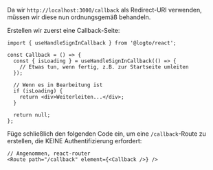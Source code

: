 Da wir `http://localhost:3000/callback` als Redirect-URI verwenden, müssen wir diese nun ordnungsgemäß behandeln.

Erstellen wir zuerst eine Callback-Seite:

```tsx title="pages/Callback/index.tsx"
import { useHandleSignInCallback } from '@logto/react';

const Callback = () => {
  const { isLoading } = useHandleSignInCallback(() => {
    // Etwas tun, wenn fertig, z.B. zur Startseite umleiten
  });

  // Wenn es in Bearbeitung ist
  if (isLoading) {
    return <div>Weiterleiten...</div>;
  }

  return null;
};
```

Füge schließlich den folgenden Code ein, um eine `/callback`-Route zu erstellen, die KEINE Authentifizierung erfordert:

```tsx title="App.tsx"
// Angenommen, react-router
<Route path="/callback" element={<Callback />} />
```
